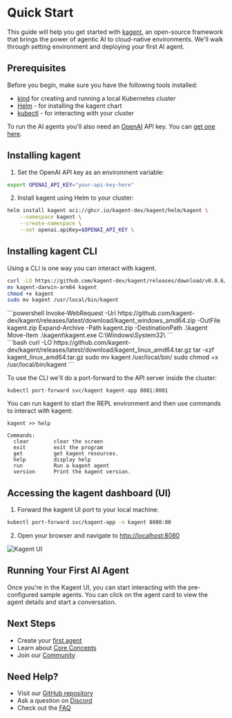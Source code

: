 # Quick Start

This guide will help you get started with [kagent](https://github.com/kagent-dev/kagent), an open-source framework that brings the power of agentic AI to cloud-native environments. We'll walk through setting environment and deploying your first AI agent.

## Prerequisites

Before you begin, make sure you have the following tools installed:

- [kind](https://kind.sigs.k8s.io/docs/user/quick-start/) for creating and running a local Kubernetes cluster
- [Helm](https://helm.sh/docs/intro/install/) - for installing the kagent chart
- [kubectl](https://kubernetes.io/docs/tasks/tools/) - for interacting with your cluster

To run the AI agents you'll also need an [OpenAI](https://openai.com) API key. You can [get one here](https://platform.openai.com/account/api-keys).

## Installing kagent

1. Set the OpenAI API key as an environment variable:

```bash
export OPENAI_API_KEY="your-api-key-here"
```

2. Install kagent using Helm to your cluster:

```bash
helm install kagent oci://ghcr.io/kagent-dev/kagent/helm/kagent \
    --namespace kagent \
    --create-namespace \
    --set openai.apiKey=$OPENAI_API_KEY \
```

## Installing kagent CLI

Using a CLI is one way you can interact with kagent.

<PlatformTabs />

<div id="mac-tab">

```bash
curl -LO https://github.com/kagent-dev/kagent/releases/download/v0.0.6/kagent-darwin-arm64
mv kagent-darwin-arm64 kagent
chmod +x kagent
sudo mv kagent /usr/local/bin/kagent
```
</div>

<div id="windows-tab">
```powershell
Invoke-WebRequest -Uri https://github.com/kagent-dev/kagent/releases/latest/download/kagent_windows_amd64.zip -OutFile kagent.zip
Expand-Archive -Path kagent.zip -DestinationPath .\kagent
Move-Item .\kagent\kagent.exe C:\Windows\System32\
```
</div>

<div id="linux-tab">
```bash
curl -LO https://github.com/kagent-dev/kagent/releases/latest/download/kagent_linux_amd64.tar.gz
tar -xzf kagent_linux_amd64.tar.gz
sudo mv kagent /usr/local/bin/
sudo chmod +x /usr/local/bin/kagent
```
</div>


To use the CLI we'll do a port-forward to the API server inside the cluster:

```shell
kubectl port-forward svc/kagent kagent-app 8081:8081
```

You can run kagent to start the REPL environment and then use commands to interact with kagent:

```shell
kagent >> help

Commands:
  clear        clear the screen
  exit         exit the program
  get          get kagent resources.
  help         display help
  run          Run a kagent agent
  version      Print the kagent version.
```

## Accessing the kagent dashboard (UI)

1. Forward the kagent UI port to your local machine:

```bash
kubectl port-forward svc/kagent-app -n kagent 8080:80
```

2. Open your browser and navigate to [http://localhost:8080](http://localhost:8080)

![Kagent UI](/images/kagent-ui.png)

## Running Your First AI Agent

Once you're in the Kagent UI, you can start interacting with the pre-configured sample agents. You can click on the agent card to view the agent details and start a conversation.

## Next Steps

- Create your [first agent](/docs/getting-started/first-agent)
- Learn about [Core Concepts](/docs/concepts)
- Join our [Community](https://discord.gg/Fu3k65f2k3)

## Need Help?

- Visit our [GitHub repository](https://github.com/kagent-dev/kagent)
- Ask a question on [Discord](https://discord.gg/Fu3k65f2k3)
- Check out the [FAQ](/docs/faq)